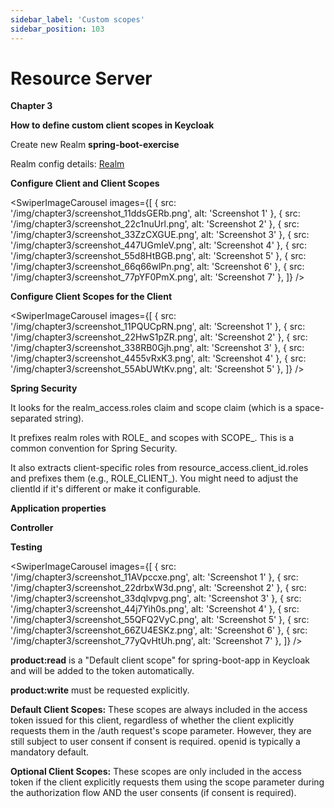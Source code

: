 ```yaml
---
sidebar_label: 'Custom scopes'
sidebar_position: 103
---
```



# Resource Server

**Chapter 3**


**How to define custom client scopes in Keycloak**

Create new Realm **spring-boot-exercise**

Realm config details: [Realm](Realm.html)

**Configure Client and Client Scopes**

<SwiperImageCarousel
  images={[
    { src: '/img/chapter3/screenshot_11ddsGERb.png', alt: 'Screenshot 1' },
    { src: '/img/chapter3/screenshot_22c1nuUrl.png', alt: 'Screenshot 2' },
    { src: '/img/chapter3/screenshot_33ZzCXGUE.png', alt: 'Screenshot 3' },
    { src: '/img/chapter3/screenshot_447UGmIeV.png', alt: 'Screenshot 4' },
    { src: '/img/chapter3/screenshot_55d8HtBGB.png', alt: 'Screenshot 5' },
    { src: '/img/chapter3/screenshot_66q66wlPn.png', alt: 'Screenshot 6' },
    { src: '/img/chapter3/screenshot_77pYF0PmX.png', alt: 'Screenshot 7' },
  ]} />

**Configure Client Scopes for the Client**

<SwiperImageCarousel
  images={[
    { src: '/img/chapter3/screenshot_11PQUCpRN.png', alt: 'Screenshot 1' },
    { src: '/img/chapter3/screenshot_22HwS1pZR.png', alt: 'Screenshot 2' },
    { src: '/img/chapter3/screenshot_338RB0Gjh.png', alt: 'Screenshot 3' },
    { src: '/img/chapter3/screenshot_4455vRxK3.png', alt: 'Screenshot 4' },
    { src: '/img/chapter3/screenshot_55AbUWtKv.png', alt: 'Screenshot 5' },
  ]} />

**Spring Security**

<ShikiCodeBlock language="java" theme="catppuccin-frappe"
                source="https://raw.githubusercontent.com/stokilo/keycloack-docs/refs/heads/main/chapters/chapter3-custom-scopes/src/main/java/org/sstec/resourceserver/SecurityConfig.java" />

It looks for the realm_access.roles claim and scope claim (which is a space-separated string).

It prefixes realm roles with ROLE_ and scopes with SCOPE_. This is a common convention for Spring Security.

It also extracts client-specific roles from resource_access.client_id.roles and prefixes them (e.g., ROLE_CLIENT_). You might need to adjust the clientId if it's different or make it configurable.

**Application properties**

<ShikiCodeBlock language="properties" theme="catppuccin-frappe"
                source="https://raw.githubusercontent.com/stokilo/keycloack-docs/refs/heads/main/chapters/chapter3-custom-scopes/src/main/resources/application.properties" />


**Controller**
<ShikiCodeBlock language="java" theme="catppuccin-frappe"
                source="https://raw.githubusercontent.com/stokilo/keycloack-docs/refs/heads/main/chapters/chapter3-custom-scopes/src/main/java/org/sstec/resourceserver/HelloController.java" />


**Testing**

<SwiperImageCarousel
  images={[
    { src: '/img/chapter3/screenshot_11AVpccxe.png', alt: 'Screenshot 1' },
    { src: '/img/chapter3/screenshot_22drbxW3d.png', alt: 'Screenshot 2' },
    { src: '/img/chapter3/screenshot_33dqlvpvg.png', alt: 'Screenshot 3' },
    { src: '/img/chapter3/screenshot_44j7Yih0s.png', alt: 'Screenshot 4' },
    { src: '/img/chapter3/screenshot_55QFQ2VyC.png', alt: 'Screenshot 5' },
    { src: '/img/chapter3/screenshot_66ZU4ESKz.png', alt: 'Screenshot 6' },
    { src: '/img/chapter3/screenshot_77yQvHtUh.png', alt: 'Screenshot 7' },
  ]} />

**product:read** is a "Default client scope" for spring-boot-app in Keycloak and will be added to the token automatically.

**product:write** must be requested explicitly.


**Default Client Scopes:** These scopes are always included in the access token issued for this client, regardless of whether the client explicitly requests them in the /auth request's scope parameter. However, they are still subject to user consent if consent is required. openid is typically a mandatory default.

**Optional Client Scopes:** These scopes are only included in the access token if the client explicitly requests them using the scope parameter during the authorization flow AND the user consents (if consent is required).
